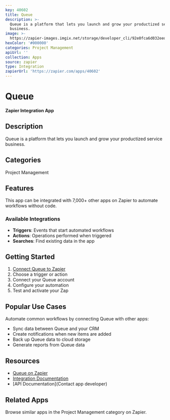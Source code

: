 ```yaml
---
key: 40602
title: Queue
description: >-
  Queue is a platform that lets you launch and grow your productized service
  business.
image: >-
  https://zapier-images.imgix.net/storage/developer_cli/92e0fca6d032eed57c3284e5ff6ac389.png?auto=format%2Ccompress&ixlib=python-3.0.0&q=50
hexColor: '#000000'
categories: Project Management
apiUrl: ''
collection: Apps
source: zapier
type: Integration
zapierUrl: 'https://zapier.com/apps/40602'
---
```

# Queue

**Zapier Integration App**

## Description

Queue is a platform that lets you launch and grow your productized service business.

## Categories

Project Management

## Features

This app can be integrated with 7,000+ other apps on Zapier to automate workflows without code.

### Available Integrations

- **Triggers**: Events that start automated workflows
- **Actions**: Operations performed when triggered
- **Searches**: Find existing data in the app

## Getting Started

1. [Connect Queue to Zapier](https://zapier.com/apps/40602)
2. Choose a trigger or action
3. Connect your Queue account
4. Configure your automation
5. Test and activate your Zap

## Popular Use Cases

Automate common workflows by connecting Queue with other apps:

- Sync data between Queue and your CRM
- Create notifications when new items are added
- Back up Queue data to cloud storage
- Generate reports from Queue data

## Resources

- [Queue on Zapier](https://zapier.com/apps/40602)
- [Integration Documentation](https://zapier.com/apps/40602/integrations)
- [API Documentation](Contact app developer)

## Related Apps

Browse similar apps in the Project Management category on Zapier.
